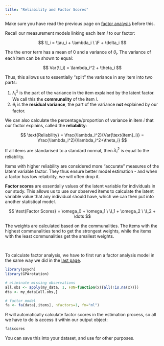 ```yaml
---
title: "Reliability and Factor Scores"
---
```


::: small
Make sure you have read the previous page on [factor analysis](factor.qmd) before this.
:::

Recall our measurement models linking each item $i$ to our factor:

$$
\I_i = \tau_i + \lambda_i \ \F + \delta_i
$$

The the error term has a mean of 0 and a variance of $\theta_i$. The variance of each item can be shown to equal:

$$
Var(\I_i) = \lambda_i^2 + \theta_i
$$

Thus, this allows us to essentially "split" the variance in any item into two parts:

1.  $\lambda_i^2$ is the part of the variance in the item explained by the latent factor. We call this the **communality** of the item $i$.
2.  $\theta_i$ is the **residual variance**, the part of the variance **not** explained by our factor.

We can also calculate the percentage/proportion of variance in item $i$ that our factor explains, called the **reliability**:

$$
\text{Reliability} = \frac{\lambda_i^2}{Var(\text{item}_i)} = \frac{\lambda_i^2}{\lambda_i^2+\theta_i}
$$

::: small
If all items are standarised to a standard normal, then $\lambda_i^2$ is equal to the reliability.
:::

Items with higher reliability are considered more "accurate" measures of the latent variable factor. They thus ensure better model estimation - and when a factor has low relaibility, we will often drop it.

**Factor scores** are essentially values of the latent variable for individuals in our study. This allows us to use our observed items to calculate the latent variable value that any individual should have, which we can then put into another statistical model.

$$
\text{Factor Scores} = \omega_0 + \omega_1 \ \I_1 + \omega_2 \  \I_2 + \dots
$$

The weights are calculated based on the communalities. The items with the highest communalities tend to get the strongest weights, while the items with the least communalities get the smallest weights.

<br />

To calculate factor analysis, we have to first run a factor analysis model in the same way we did in the [last page](factor.qmd).

```r
library(psych)
library(GPArotation)

# eliminate missing observations
all.obs <- apply(my_data, 1, FUN=function(x){all(!is.na(x))})
dta <- my_data[all.obs,]

# factor model
fa <- fa(data[,items], nfactors=1, fm="ml")
```

R will automatically calculate factor scores in the estimation process, so all we have to do is access it within our output object:

```r
fa$scores
```

You can save this into your dataset, and use for other purposes.
